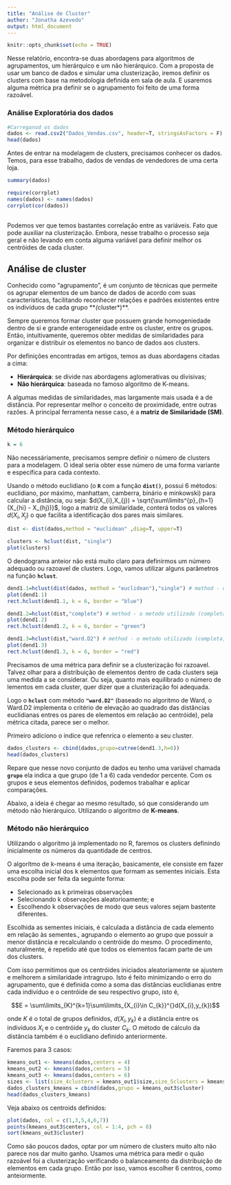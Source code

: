 ```yaml
---
title: "Análise de Cluster"
author: "Jonatha Azevedo"
output: html_document
---
```


```r
knitr::opts_chunk$set(echo = TRUE)
```

Nesse relatório, encontra-se duas abordagens para algoritmos de agrupamentos, um hierárquico e um não hierárquico. Com a proposta de usar um banco de dados e simular uma clusterização, iremos definir os clusters com base na metodologia definida em sala de aula. E usaremos alguma métrica pra definir se o agrupamento foi feito de uma forma razoável.


### Análise Exploratória dos dados
```r
#Carreganod os dados
dados <- read.csv2("Dados_Vendas.csv", header=T, stringsAsFactors = F)
head(dados)
```


Antes de entrar na modelagem de clusters, precisamos conhecer os dados. Temos, para esse trabalho, dados de vendas de vendedores de uma certa loja.

```r
summary(dados)
```

```r
require(corrplot)
names(dados) <- names(dados)
corrplot(cor(dados))
  
```

Podemos ver que temos bastantes correlação entre as variáveis. Fato que pode auxiliar na clusterização. Embora, nesse trabalho o processo seja geral e não levando em conta alguma variável para definir melhor os centróides de cada cluster. 

## Análise de cluster


Conhecido como "agrupamento", é um conjunto de técnicas que permeite os agrupar elementos de um banco de dados de acordo com suas características, facilitando reconhecer relações e padrões existentes entre os indivíduos de cada grupo ***(*cluster*)**.

Sempre queremos formar cluster que possuem grande homogeniedade dentro de si e grande enterogeneidade entre os cluster, entre os grupos. Então, intuitivamente, queremos obter medidas de similaridades para organizar e distribuir os elementos no banco de dados aos clusters.

Por definições encontradas em artigos, temos as duas abordagens citadas a cima: 

  - **Hierárquica**: se divide nas abordagens aglomerativas ou divisivas;
  - **Não hierárquica**: baseada no famoso algoritmo de K-means.

A algumas medidas de similaridades, mas largamente mais usada é a de distância. Por representar melhor o conceito de proximidade, entre outras razões. A principal ferramenta nesse caso, é a **matriz de Similaridade (SM)**.

### Método hierárquico


```r
k = 6
```

Não necessáriamente, precisamos sempre definir o número de clusters para a modelagem. O ideal seria obter esse número de uma forma variante e específica para cada contexto. 

Usando o método euclidiano (o **`R`** com a função **`dist()`**, possui 6 métodos: euclidiano, por máximo, manhattam, camberra, binário e minkowski) para calcular a distância, ou seja: $d(X_{i},X_{j}) = \sqrt{\sum\limits^{p}_{h=1}(X_{hi} - X_{hj})}$, logo a matriz de similaridade, conterá todos os valores $d(X_{i},X_{j})$ o que facilita a identificação dos pares mais similares.


```r
dist <- dist(dados,method = "euclidean" ,diag=T, upper=T)  
```

```r
clusters <- hclust(dist, "single")
plot(clusters)
```

O dendograma anteior não está muito claro para definirmos um número adequado ou razoavel de clusters. Logo, vamos utilizar alguns parâmetros na função **`hclust`**. 

```r

dend1.1=hclust(dist(dados, method = "euclidean"),"single") # method - o metodo utilizado (completa, simples, ward...)
plot(dend1.1)
rect.hclust(dend1.1, k = 6, border = "blue")

dend1.2=hclust(dist,"complete") # method - o metodo utilizado (completa, simples, ward...)
plot(dend1.2)
rect.hclust(dend1.2, k = 6, border = "green")

dend1.3=hclust(dist,"ward.D2") # method - o metodo utilizado (completa, simples, ward...)
plot(dend1.3)
rect.hclust(dend1.3, k = 6, border = "red")

```

Precisamos de uma métrica para definir se a clusterização foi razoavel. Talvez olhar para a distribuição de elementos dentro de cada clusters seja uma medida a se considerar. Ou seja, quanto mais equilibrado o número de lementos em cada cluster, quer dizer que a clusterização foi adequada. 


Logo o **`hclust`** com método **`"ward.D2"`** (baseado no algoritmo de Ward, o Ward.D2 implementa o critério de elevação ao quadrado das distâncias euclidianas entres os pares de elementos em relação ao centróide), pela métrica citada, parece ser o melhor.



Primeiro adiciono o indice que refenrica o elemento a seu cluster.

```r

dados_clusters <- cbind(dados,grupo=cutree(dend1.3,h=6))
head(dados_clusters)
```

Repare que nesse novo conjunto de dados eu tenho uma variável chamada **`grupo`** ela indica a que grupo (de 1 a 6) cada vendedor percente. Com os grupos e seus elementos definidos, podemos trabalhar e aplicar comparações. 

Abaixo, a ideia é chegar ao mesmo resultado, só que considerando um método não hierárquico. Utilizando o algoritmo de **K-means**. 


### Método não hierárquico

Utilizando o algoritmo já implementado no R, faremos os clusters definindo inicialmente os números da quantidade de centros. 


O algorítmo de k-means é uma iteração, basicamente, ele consiste em fazer uma escolha inicial dos k elementos que formam as sementes iniciais. Esta escolha pode ser feita da seguinte forma:

  - Selecionado as k primeiras observações
  - Selecionando k observações aleatorioamente; e
  - Escolhendo k observações de modo que seus valores sejam bastente diferentes.


Escolhida as sementes iniciais, é calculada a distância de cada elemento em relação às sementes., agrupando o elemento ao grupo que possuir a menor distância e recalculando o centróide do mesmo. O procedimento, naturalmente, é repetido até que todos os elementos facam parte de um dos clusters.


Com isso  permitimos que os centróides iniciados aleatoriamente
se ajustem e melhorem a similaridade intragrupo. Isto é feito minimizando o erro do
agrupamento, que é definida como a soma das distâncias euclidianas entre cada indivíduo
e o centróide de seu respectivo grupo, isto é,

$$E = \sum\limits_{K}^{k=1}\sum\limits_{X_{i}\in C_{k}}^{}d(X_{i},y_{k})$$  


onde $K$ é o total de grupos definidos, $d(X_{i}, y_{k})$ é a distância entre os indivíduos $X_{i}$ e o centróide $y_{k}$ do cluster $C_{k}$. O método de cálculo da distância também é o euclidiano definido anteriormente.

Faremos para 3 casos: 

```r
kmeans_out1 <- kmeans(dados,centers = 4)
kmeans_out2 <- kmeans(dados,centers = 5)
kmeans_out3 <- kmeans(dados,centers = 6)
sizes <- list(size_4clusters = kmeans_out1$size,size_5clusters = kmeans_out2$size,size_6clusters = kmeans_out3$size);sizes
dados_clusters_kmeans = cbind(dados,grupo = kmeans_out3$cluster)
head(dados_clusters_kmeans)
```



Veja abaixo os centroids definidos: 

```r
plot(dados, col = c(1,3,5,4,6,7))
points(kmeans_out3$centers, col = 1:4, pch = 8)
sort(kmeans_out3$cluster)
```




Como são poucos dados, optar por um número de clusters muito alto não parece nos dar muito ganho. Usamos uma métrica para medir o quão razoável foi a clusterização verificando o balanceamento da distribuição de elementos em cada grupo. Então por isso, vamos escolher 6 centros, como anteiormente. 





